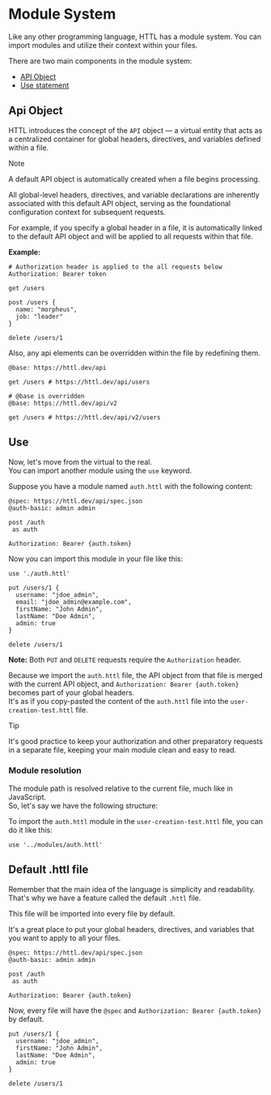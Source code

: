 
# Module System

Like any other programming language, HTTL has a module system.
You can import modules and utilize their context within your files.

There are two main components in the module system:
- [API Object](#api-object)
- [Use statement](#use)

## Api Object

HTTL introduces the concept of the `API` object — a virtual entity that acts as a centralized container for global headers, directives, and variables defined within a file.

> [!NOTE]
>
> A default API object is automatically created when a file begins processing.
>

All global-level headers, directives, and variable declarations are inherently associated with this default API object, serving as the foundational configuration context for subsequent requests.

For example, if you specify a global header in a file, it is automatically linked to the default API object and will be applied to all requests within that file.

**Example:**

```httl
# Authorization header is applied to the all requests below
Authorization: Bearer token

get /users

post /users {
  name: "morpheus",
  job: "leader"
}

delete /users/1
```

Also, any api elements can be overridden within the file by redefining them.

```httl {6}
@base: https://httl.dev/api

get /users # https://httl.dev/api/users

# @base is overridden
@base: https://httl.dev/api/v2

get /users # https://httl.dev/api/v2/users
```

## Use

Now, let's move from the virtual to the real.  
You can import another module using the `use` keyword.

Suppose you have a module named `auth.httl` with the following content:

```httl filename="auth.httl"
@spec: https://httl.dev/api/spec.json
@auth-basic: admin admin

post /auth 
 as auth

Authorization: Bearer {auth.token}

```

Now you can import this module in your file like this:

```httl filename="user-creation-test.httl" {1}
use './auth.httl'

put /users/1 {
  username: "jdoe_admin",
  email: "jdoe_admin@example.com",
  firstName: "John Admin",
  lastName: "Doe Admin",
  admin: true
}

delete /users/1 
```

**Note:** Both `PUT` and `DELETE` requests require the `Authorization` header.

Because we import the `auth.httl` file, the API object from that file is merged with the current API object, and `Authorization: Bearer {auth.token}` becomes part of your global headers.  
It's as if you copy-pasted the content of the `auth.httl` file into the `user-creation-test.httl` file.

> [!TIP]
>
> It's good practice to keep your authorization and other preparatory requests in a separate file, keeping your main module clean and easy to read.
>


### Module resolution

The module path is resolved relative to the current file, much like in JavaScript.  
So, let's say we have the following structure:
 
<FileTree>
  <FileTree.Folder name="src" defaultOpen>
    <FileTree.Folder name="modules" defaultOpen>
      <FileTree.File name="auth.httl" />
    </FileTree.Folder>
    <FileTree.Folder name="tests" defaultOpen>
      <FileTree.File name="user-creation-test.httl" />
    </FileTree.Folder>
  </FileTree.Folder>
</FileTree>


To import the `auth.httl` module in the `user-creation-test.httl` file, you can do it like this:

```httl
use '../modules/auth.httl'
```

## Default .httl file

Remember that the main idea of the language is simplicity and readability.
That's why we have a feature called the default `.httl` file.

This file will be imported into every file by default.

<FileTree>
  <FileTree.Folder name="src" defaultOpen>
    <FileTree.Folder name="modules" defaultOpen>
      <FileTree.File name="auth.httl" />
    </FileTree.Folder>
    <FileTree.Folder name="tests" defaultOpen>
      <FileTree.File name="user-creation-test.httl" />
    </FileTree.Folder>
    <FileTree.File name=".httl" active />
  </FileTree.Folder>
</FileTree>

It's a great place to put your global headers, directives, and variables that you want to apply to all your files.

```httl filename=".httl"
@spec: https://httl.dev/api/spec.json
@auth-basic: admin admin

post /auth 
 as auth

Authorization: Bearer {auth.token}
```

Now, every file will have the `@spec` and `Authorization: Bearer {auth.token}` by default.

```httl filename="user-creation-test.httl"
put /users/1 {
  username: "jdoe_admin",
  firstName: "John Admin",
  lastName: "Doe Admin",
  admin: true
}

delete /users/1
```